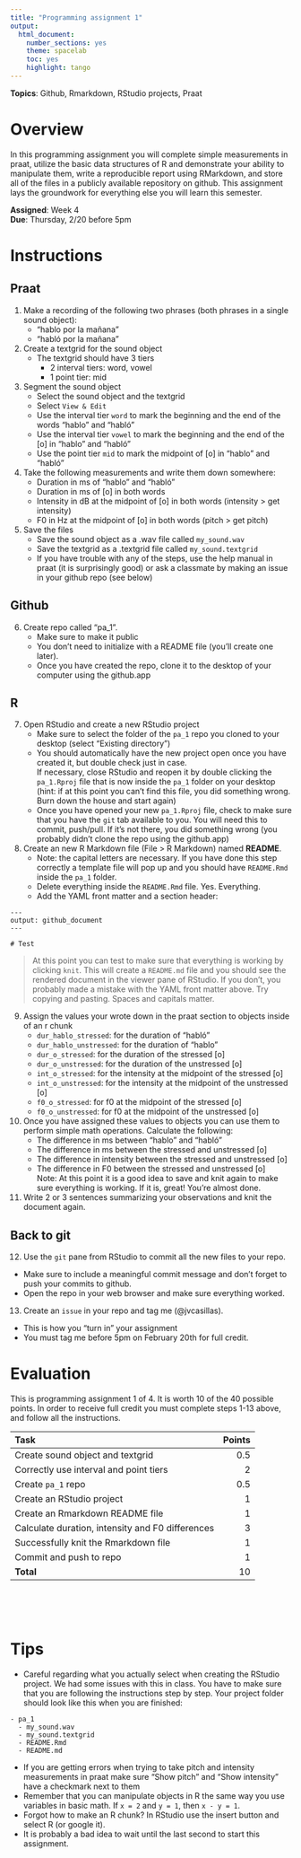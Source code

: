 ```yaml
---
title: "Programming assignment 1"
output: 
  html_document: 
    number_sections: yes
    theme: spacelab
    toc: yes
    highlight: tango
---
```


**Topics**: Github, Rmarkdown, RStudio projects, Praat

# Overview

In this programming assignment you will complete simple measurements in praat, 
utilize the basic data structures of R and demonstrate your ability to 
manipulate them, write a reproducible report using RMarkdown, and store all of 
the files in a publicly available repository on github.
This assignment lays the groundwork for everything else you will learn this semester. 

**Assigned**: Week 4  
**Due**: Thursday, 2/20 before 5pm

# Instructions

## Praat

1. Make a recording of the following two phrases (both phrases in a single 
sound object): 
	- "hablo por la mañana"
	- "habló por la mañana"
2. Create a textgrid for the sound object
	- The textgrid should have 3 tiers
		- 2 interval tiers: word, vowel
		- 1 point tier: mid
3. Segment the sound object
	- Select the sound object and the textgrid
	- Select `View & Edit`
	- Use the interval tier `word` to mark the beginning and the end of the 
	words "hablo" and "habló"
	- Use the interval tier `vowel` to mark the beginning and the end of the 
	[o] in "hablo" and "habló"
	- Use the point tier `mid` to mark the midpoint of [o] in "hablo" and 
	"habló"
4. Take the following measurements and write them down somewhere:
	- Duration in ms of "hablo" and "habló"
	- Duration in ms of [o] in both words
	- Intensity in dB at the midpoint of [o] in both words (intensity > get 
	intensity)
	- F0 in Hz at the midpoint of [o] in both words (pitch > get pitch)
5. Save the files
	- Save the sound object as a .wav file called `my_sound.wav`
	- Save the textgrid as a .textgrid file called `my_sound.textgrid`
	- If you have trouble with any of the steps, use the help manual in praat 
	(it is surprisingly good) or ask a classmate by making an issue in your 
	github repo (see below)

## Github

6. Create repo called "pa_1". 
	- Make sure to make it public 
	- You don't need to initialize with a README file (you'll create one later).
	- Once you have created the repo, clone it to the desktop of your computer 
	using the github.app

## R 

7. Open RStudio and create a new RStudio project 
	- Make sure to select the folder of the `pa_1` repo you cloned to your 
	desktop (select "Existing directory")
	- You should automatically have the new project open once you have created 
	it, but double check just in case.  
	If necessary, close RStudio and reopen it by double clicking the 
	`pa_1.Rproj` file that is now inside the `pa_1` folder on your desktop 
	(hint: if at this point you can't find this file, you did something wrong. 
	Burn down the house and start again)
	- Once you have opened your new `pa_1.Rproj` file, check to make sure that 
	you have the `git` tab available to you. 
	You will need this to commit, push/pull. 
	If it's not there, you did something wrong (you probably didn't clone the 
	repo using the github.app)
8. Create an new R Markdown file (File > R Markdown) named **README**. 
	- Note: the capital letters are necessary. If you have done this step 
	correctly a template file will pop up and you should have `README.Rmd` 
	inside the `pa_1` folder. 
	- Delete everything inside the `README.Rmd` file. Yes. Everything.
	- Add the YAML front matter and a section header:  

```
---
output: github_document
---

# Test
```

> At this point you can test to make sure that everything is working by 
clicking `knit`. 
This will create a `README.md` file and you should see the rendered 
document in the viewer pane of RStudio. 
If you don't, you probably made a mistake with the YAML front matter above. 
Try copying and pasting. 
Spaces and capitals matter.

9. Assign the values your wrote down in the praat section to objects inside of 
an r chunk
	- `dur_hablo_stressed`: for the duration of "habló"
	- `dur_hablo_unstressed`: for the duration of "hablo"
	- `dur_o_stressed`: for the duration of the stressed [o]
	- `dur_o_unstressed`: for the duration of the unstressed [o]
	- `int_o_stressed`: for the intensity at the midpoint of the stressed [o]
	- `int_o_unstressed`: for the intensity at the midpoint of the unstressed [o]
	- `f0_o_stressed`: for f0 at the midpoint of the stressed [o]
	- `f0_o_unstressed`: for f0 at the midpoint of the unstressed [o]
10. Once you have assigned these values to objects you can use them to perform 
simple math operations. Calculate the following: 
	- The difference in ms between "hablo" and "habló"
	- The difference in ms between the stressed and unstressed [o] 
	- The difference in intensity between the stressed and unstressed [o]
	- The difference in F0 between the stressed and unstressed [o]  
	Note: At this point it is a good idea to save and knit again to make sure 
	everything is working. If it is, great! You're almost done. 
11. Write 2 or 3 sentences summarizing your observations and knit the 
document again. 

## Back to git

12. Use the `git` pane from RStudio to commit all the new files to your repo. 
  - Make sure to include a meaningful commit message and don't forget to push your commits to github. 
  - Open the repo in your web browser and make sure everything worked. 
13. Create an `issue` in your repo and tag me (@jvcasillas). 
  - This is how you "turn in" your assignment
  - You must tag me before 5pm on February 20th for full credit.

# Evaluation

This is programming assignment 1 of 4. It is worth 10 of the 40 possible 
points. In order to receive full credit you must complete steps 1-13 above, 
and follow all the instructions. 

|                 Task                             | Points |
| :----------------------------------------------- | -----: |
| Create sound object and textgrid                 |    0.5 |
| Correctly use interval and point tiers           |      2 |
| Create `pa_1` repo                               |    0.5 |
| Create an RStudio project                        |      1 |
| Create an Rmarkdown README file                  |      1 |
| Calculate duration, intensity and F0 differences |      3 |
| Successfully knit the Rmarkdown file             |      1 |
| Commit and push to repo                          |      1 |
| **Total**                                        |     10 |

</br></br></br>

# Tips

- Careful regarding what you actually select when creating the RStudio project. 
We had some issues with this in class. 
You have to make sure that you are following the instructions step by step. 
Your project folder should look like this when you are finished:

```
- pa_1
  - my_sound.wav
  - my_sound.textgrid
  - README.Rmd
  - README.md
```

- If you are getting errors when trying to take pitch and intensity 
measurements in praat make sure "Show pitch" and "Show intensity" have a 
checkmark next to them
- Remember that you can manipulate objects in R the same way you use variables 
in basic math. If `x = 2` and `y = 1`, then `x - y = 1`. 
- Forgot how to make an R chunk? In RStudio use the insert button and select R 
(or google it).
- It is probably a bad idea to wait until the last second to start this 
assignment. 

</br></br></br>


